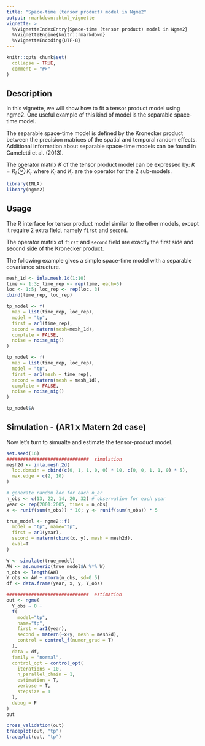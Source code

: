 ```yaml
---
title: "Space-time (tensor product) model in Ngme2"
output: rmarkdown::html_vignette
vignette: >
  %\VignetteIndexEntry{Space-time (tensor product) model in Ngme2}
  %\VignetteEngine{knitr::rmarkdown}
  %\VignetteEncoding{UTF-8}
---
```


```r
knitr::opts_chunk$set(
  collapse = TRUE,
  comment = "#>"
)
```

## Description

In this vignette, we will show how to fit a tensor product model using ngme2. One useful example of this kind of model is the separable space-time model.

The separable space-time model is defined by the Kronecker product between the precision matrices of the spatial and temporal random effects. Additional information about separable space-time models can be found in Cameletti et al. (2013).

The operator matrix $K$ of the tensor product model can be expressed by: $K = K_l \otimes K_r$ where $K_l$ and $K_r$ are the operator for the 2 sub-models.

```r
library(INLA)
library(ngme2)
```

## Usage

The R interface for tensor product model similar to the other models, except it require 2 extra field, namely `first` and `second`.

The operator matrix of `first` and `second` field are exactly the first side and second side of the Kronecker product.

The following example gives a simple space-time model with a separable covariance structure.

```r
mesh_1d <- inla.mesh.1d(1:10)
time <- 1:3; time_rep <- rep(time, each=5)
loc <- 1:5; loc_rep <- rep(loc, 3)
cbind(time_rep, loc_rep)

tp_model <- f(
  map = list(time_rep, loc_rep),
  model = "tp",
  first = ar1(time_rep),
  second = matern(mesh=mesh_1d),
  complete = FALSE,
  noise = noise_nig()
)

tp_model <- f(
  map = list(time_rep, loc_rep),
  model = "tp",
  first = ar1(mesh = time_rep),
  second = matern(mesh = mesh_1d),
  complete = FALSE,
  noise = noise_nig()
)

tp_model$A
```


## Simulation - (AR1 x Matern 2d case)

Now let's turn to simualte and estimate the tensor-product model.

```r
set.seed(16)
##############################  simulation
mesh2d <- inla.mesh.2d(
  loc.domain = cbind(c(0, 1, 1, 0, 0) * 10, c(0, 0, 1, 1, 0) * 5),
  max.edge = c(2, 10)
)

# generate random loc for each n_ar
n_obs <- c(13, 22, 14, 20, 32) # observation for each year
year <- rep(2001:2005, times = n_obs)
x <- runif(sum(n_obs)) * 10; y <- runif(sum(n_obs)) * 5

true_model <- ngme2::f(
  model = "tp", name="tp",
  first = ar1(year),
  second = matern(cbind(x, y), mesh = mesh2d),
  eval=T
)

W <- simulate(true_model)
AW <- as.numeric(true_model$A %*% W)
n_obs <- length(AW)
Y_obs <- AW + rnorm(n_obs, sd=0.5)
df <- data.frame(year, x, y, Y_obs)

##############################  estimation
out <- ngme(
  Y_obs ~ 0 +
  f(
    model="tp",
    name="tp",
    first = ar1(year),
    second = matern(~x+y, mesh = mesh2d),
    control = control_f(numer_grad = T)
  ),
  data = df,
  family = "normal",
  control_opt = control_opt(
    iterations = 10,
    n_parallel_chain = 1,
    estimation = T,
    verbose = T,
    stepsize = 1
  ),
  debug = F
)
out

cross_validation(out)
traceplot(out, "tp")
traceplot(out, "tp")
```
